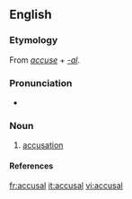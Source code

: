 ==English==

===Etymology===
From ''[[accuse]]'' + ''[[-al]]''.

===Pronunciation===
*{{IPA|əˈkjuwzəl}}

===Noun===
{{en-noun}}

# [[accusation]]

====References====
{{R:1913}}

[[fr:accusal]]
[[it:accusal]]
[[vi:accusal]]